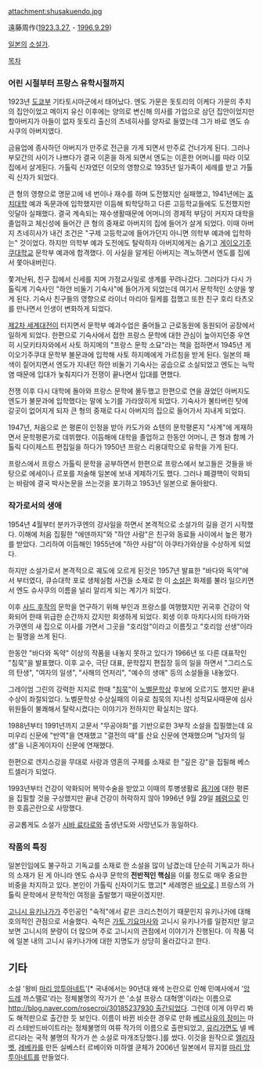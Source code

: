attachment:shusakuendo.jpg

遠藤周作([[1923년|1923.]][[3월 27일|3.27.]] - [[1996년|1996.]][[9월 29일|9.29]])

[[일본]]의 [[소설가]].

[[목차]]

=== 어린 시절부터 프랑스 유학시절까지 ===
1923년 [[도쿄]]부 기타토시마군에서 태어났다. 엔도 가문은 돗토리의 이케다 가문의 주치의 집안이었고 메이지 유신 이후에는 양의로 변신해 의사를 가업으로 삼던 집안이었지만 할아버지가 아들이 없자 돗토리 출신의 츠네히사를 양자로 들였는데 그가 바로 엔도 슈사쿠의 아버지였다.

금융업에 종사하던 아버지가 만주로 전근을 가게 되면서 만주로 건너가게 된다. 그러나 부모간의 사이가 나쁘다가 결국 이혼을 하게 되면서 엔도는 이혼한 어머니를 따라  이모집에서 살게된다. 가톨릭 신자였던 이모의 영향으로 1935년 일가족이 세례를 받고 가톨릭 신자가 되었다.

큰 형의 영향으로 명문고에 네 번이나 재수를 하며 도전했지만 실패했고, 1941년에는 [[죠치대학]] 예과 독문과에 입학했지만 이듬해 퇴학당하고 다른 고등학교들에도 도전했지만 잇달아 실패했다. 결국 계속되는 재수생활때문에 어머니의 경제적 부담이 커지자 대학을 졸업하고 체신성에 들어간 큰 형의 중재로 아버지의 집에 들어가 살게 되었다. 이때 아버지 츠네히사가 내건 조건은 "구제 고등학교에 들어가던지 아니면 의학부 예과에 입학하는" 것이었다. 하지만 의학부 예과 도전에도 탈락하자 아버지에게는 숨기고 [[게이오기주쿠대학]]교 문학부 예과에 합격했다. 이 사실을 알게된 아버지는 격노하면서 엔도를 집에서 쫓아내버린다.

쫓겨난뒤, 친구 집에서 신세를 지며 가정교사일로 생계를 꾸려나갔다. 그러다가 다시 가톨릭계 기숙사인 "하얀 비둘기 기숙사"에 들어가게 되었는데 여기서 문학적인 소양을 쌓게 된다. 기숙사 친구들의 영향으로 라이너 마리아 릴케를 접했고 또한 친구 호리 타츠오를 만나면서 인생이 변화하게 되었다.

[[제2차 세계대전]]이 터지면서 문학부 예과수업은 줄어들고 근로동원에 동원되어 공장에서 일하게 되었다. 한편으로 기숙사에서 접한 프랑스 문학에 대한 관심이 높아지던중 우연히 시모키타자와에서 사토 하지메의 "프랑스 문학 소묘"라는 책을 접하면서 1945년 게이오기주쿠대 문학부 불문과에 입학해 사토 하지메에게 가르침을 받게 된다. 일본의 패색이 짙어지면서 엔도가 지내던 하얀 비둘기 기숙사는 공습으로 소실되었고 엔도는 늑막염 때문에 입대가 늧춰지다가 전쟁이 끝나면서 입대를 면했다.

전쟁 이후 다시 대학에 돌아와 프랑스 문학에 몰두했고 한편으로 연을 끊었던 아버지도 엔도가 불문과에 입학했다는 말에 노기를 가라앉히게 되었다. 기숙사가 불타버린 탓에 갈곳이 없어지게 되자 큰 형의 중재로 다시 아버지의 집으로 들어가서 지내게 되었다.

1947년, 처음으로 쓴 평론이 인정을 받아 카도가와 쇼텐의 문학평론지 "사계"에 게재하면서 문학평론가로 데뷔했다. 이듬해에 대학을 졸업하고 한동안 어머니, 큰 형과 함께 가톨릭 다이제스트 편집일을 하다가 1950년 프랑스 리용대학으로 유학을 가게 된다.

프랑스에서 프랑스 가톨릭 문학을 공부하면서 한편으로 프랑스에서 보고들은 것들을 바탕으로 에세이나 르포를 저술해 일본에 보내 게제하기도 했다. 그러나 폐결핵이 악화되는 바람에 결국 박사논문을 쓰는것을 포기하고 1953년 일본으로 돌아왔다.

=== 작가로서의 생애 ===
1954년 4월부터 분카가쿠엔의 강사일을 하면서 본격적으로 소설가의 길을 걷기 시작했다. 이해에 처음 집필한 "에덴까지"와 "하얀 사람"은 친구와 동료들 사이에서 높은 평가를 받았다. 그리하여 이듬해인 1955년에 "하얀 사람"이 아쿠타가와상을 수상하게 되었다. 

하지만 소설가로서 본격적으로 궤도에 오르게 된것은 1957년 발표한 "바다와 독약"에서 부터였다, 큐슈대학 포로 생체실험 사건을 소재로 한 이 [[소설]]은 화제를 불러 일으키면서 엔도 슈사쿠의 이름을 널리 알리게 되는 계기가 되었다.

이후 [[사드 후작]]의 문학을 연구하기 위해 부인과 프랑스를 여행했지만 귀국후 건강이 악화되어 한때 위급한 순간까지 갔지만 회생하게 되었다. 회생 이후 마치다시의 타마가와가쿠엔의 새 집으로 이사를 가면서 그곳을 "호리암"이라고 이름짓고 "호리암 선생"이라는 필명을 쓰게 된다. 

한동안 "바다와 독약" 이상의 작품을 내놓지 못하고 있다가 1966년 또 다른 대표작인 "침묵"을 발표했다. 이후 교수, 극단 대표, 문학잡지 편집장 등의 일을 하면서 "그리스도의 탄생", "여자의 일생", "사해의 언저리", "예수의 생애" 등의 소설들을 내놓았다.

그레이엄 그린의 강력한 지지로 한때 "[[침묵]]"이 [[노벨문학상]] 후보에 오르기도 했지만 끝내 수상이 좌절되었다. 노벨문학상 수상실패의 이유로 침묵의 지나친 성적묘사때문에 심사위원들이 불쾌해서 탈락시켰다는 이야기가 전하지만 확실치는 않다.

1988년부터 1991년까지 고문서 "무공야화"를 기반으로한 3부작 소설을 집필했는데 요미우리 신문에 "반역"을 연재했고 "결전의 때"를 산요 신문에 연재했으며 "남자의 일생"을 니혼게이자이 신문에 연재했다. 

한편으로 갠지스강을 무대로 사랑과 영혼의 구제를 소재로 한 "깊은 강"을 집필해 베스트셀러가 되었다. 

1993년부터 건강이 악화되어 복막수술을 받았고 이때의 투병생활로 [[욥기]]에 대한 평론을 집필할 것을 구상했지만 끝내 건강이 허락하지 않아 1996년 9월 29일 [[폐렴]]으로 인한 호흡곤란으로 사망했다. 

공교롭게도 소설가 [[시바 료타로]]와 출생년도와 사망년도가 동일하다.

=== 작품의 특징 ===
일본인임에도 불구하고 기독교를 소재로 한 소설을 많이 남겼는데 단순히 기독교가 하나의 소재가 된 게 아니라 엔도 슈사쿠 문학의 '''전반적인 핵심'''을 이룰 정도로 매우 중요한 비중을 차지하고 있다. 본인이 가톨릭 신자이기도 했고[* 세례명은 [[바오로]].] 프랑스의 가톨릭 문학에서 문학적인 여정을 출발했기 때문이겠지만.

[[고니시 유키나가]]가 주인공인 "숙적"에서 같은 크리스천이기 때문인지 유키나가에 대해 호의적인 관점으로 서술했다. 숙적은 [[가토 기요마사]]와 고니시 유키나가를 일컫지만 알고 보면 고니시의 분량이 더 많으며 주로 고니시의 관점에서 이야기가 진행된다. 이 작품 덕에 일본 내의 고니시 유키나가에 대한 지명도가 상당히 올라갔다고 한다.

== 기타 ==
소설 '왕비 [[마리 앙투아네트]]'[* 국내에서는 90년대 왜색 논란으로 인해 민예사에서 '[[앙드레]] 까스뗄로'라는 정체불명의 작가가 쓴 '소설 프랑스 대혁명'이라는 이름으로 [[http://blog.naver.com/rosecroi/30185237930 출간]]되었다. 그런데 이게 아무리 봐도 해적판으로 출간한 듯 보인다. 이름이 바뀐 비슷한 경우로 만화 [[베르사유의 장미#s-2|베르사유의 장미]]는 마리 스테반드바이트라는 정체불명의 여류 작가의 이름으로 출판되었고, [[유리가면]]도 넬 베르디라는 국적 불명의 작가가 쓴 소설로 마개조당했다.]를 썼다. 이것을 원작으로 [[엘리자벳]], [[레베카(뮤지컬)|레베카]]를 만든 실베스터 르베이와 미하엘 쿤체가 2006년 일본에서 뮤지컬 [[마리 앙투아네트(뮤지컬)|마리 앙투아네트]]를 만들었다.
